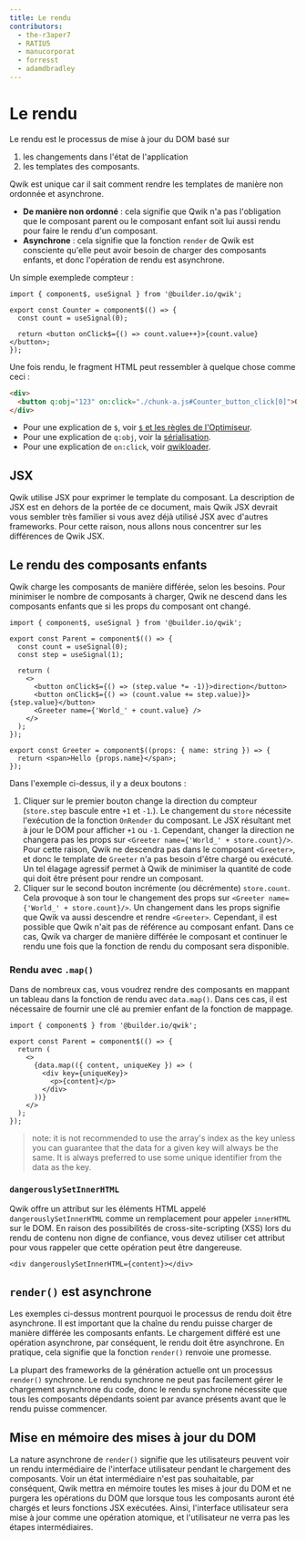 ```yaml
---
title: Le rendu
contributors:
  - the-r3aper7
  - RATIU5
  - manucorporat
  - forresst
  - adamdbradley
---
```


# Le rendu

Le rendu est le processus de mise à jour du DOM basé sur

1. les changements dans l'état de l'application
2. les templates des composants.

Qwik est unique car il sait comment rendre les templates de manière non ordonnée et asynchrone.

- **De manière non ordonné** : cela signifie que Qwik n'a pas l'obligation que le composant parent ou le composant enfant soit lui aussi rendu pour faire le rendu d'un composant.
- **Asynchrone** : cela signifie que la fonction `render` de Qwik est consciente qu'elle peut avoir besoin de charger des composants enfants, et donc l'opération de rendu est asynchrone.

Un simple exemplede compteur :

```tsx
import { component$, useSignal } from '@builder.io/qwik';

export const Counter = component$(() => {
  const count = useSignal(0);

  return <button onClick$={() => count.value++}>{count.value}</button>;
});
```

Une fois rendu, le fragment HTML peut ressembler à quelque chose comme ceci :

```html
<div>
  <button q:obj="123" on:click="./chunk-a.js#Counter_button_click[0]">0</button>
</div>
```

- Pour une explication de `$`, voir [`$` et les règles de l'Optimiseur](../../advanced/optimizer/index.mdx).
- Pour une explication de `q:obj`, voir la [sérialisation](../../concepts/resumable/index.mdx).
- Pour une explication de `on:click`, voir [qwikloader](../../advanced/qwikloader/index.mdx).

## JSX

Qwik utilise JSX pour exprimer le template du composant. La description de JSX est en dehors de la portée de ce document, mais Qwik JSX devrait vous sembler très familier si vous avez déjà utilisé JSX avec d'autres frameworks. Pour cette raison, nous allons nous concentrer sur les différences de Qwik JSX.

## Le rendu des composants enfants

Qwik charge les composants de manière différée, selon les besoins. Pour minimiser le nombre de composants à charger, Qwik ne descend dans les composants enfants que si les props du composant ont changé.

```tsx
import { component$, useSignal } from '@builder.io/qwik';

export const Parent = component$(() => {
  const count = useSignal(0);
  const step = useSignal(1);

  return (
    <>
      <button onClick$={() => (step.value *= -1)}>direction</button>
      <button onClick$={() => (count.value += step.value)}>{step.value}</button>
      <Greeter name={'World_' + count.value} />
    </>
  );
});

export const Greeter = component$((props: { name: string }) => {
  return <span>Hello {props.name}</span>;
});
```

Dans l'exemple ci-dessus, il y a deux boutons :

1. Cliquer sur le premier bouton change la direction du compteur (`store.step` bascule entre `+1` et `-1`.). Le changement du `store` nécessite l'exécution de la fonction `OnRender` du composant. Le JSX résultant met à jour le DOM pour afficher `+1` ou `-1`. Cependant, changer la direction ne changera pas les props sur `<Greeter name={'World_' + store.count}/>`. Pour cette raison, Qwik ne descendra pas dans le composant `<Greeter>`, et donc le template de `Greeter` n'a pas besoin d'être chargé ou exécuté. Un tel élagage agressif permet à Qwik de minimiser la quantité de code qui doit être présent pour rendre un composant.
2. Cliquer sur le second bouton incrémente (ou décrémente) `store.count`. Cela provoque à son tour le changement des props sur `<Greeter name={'World_' + store.count}/>`. Un changement dans les props signifie que Qwik va aussi descendre et rendre `<Greeter>`. Cependant, il est possible que Qwik n'ait pas de référence au composant enfant. Dans ce cas, Qwik va charger de manière différée le composant et continuer le rendu une fois que la fonction de rendu du composant sera disponible.

### Rendu avec `.map()`

Dans de nombreux cas, vous voudrez rendre des composants en mappant un tableau dans la fonction de rendu avec `data.map()`. Dans ces cas, il est nécessaire de fournir une clé au premier enfant de la fonction de mappage.

```tsx
import { component$ } from '@builder.io/qwik';

export const Parent = component$(() => {
  return (
    <>
      {data.map(({ content, uniqueKey }) => (
        <div key={uniqueKey}>
          <p>{content}</p>
        </div>
      ))}
    </>
  );
});
```

> note: it is not recommended to use the array's index as the key unless you can guarantee that the data for a given key will always be the same. It is always preferred to use some unique identifier from the data as the key.

### `dangerouslySetInnerHTML`

Qwik offre un attribut sur les éléments HTML appelé `dangerouslySetInnerHTML` comme un remplacement pour appeler `innerHTML` sur le DOM. En raison des possibilités de cross-site-scripting (XSS) lors du rendu de contenu non digne de confiance, vous devez utiliser cet attribut pour vous rappeler que cette opération peut être dangereuse.

```tsx
<div dangerouslySetInnerHTML={content}></div>
```

## `render()` est asynchrone

Les exemples ci-dessus montrent pourquoi le processus de rendu doit être asynchrone. Il est important que la chaîne du rendu puisse charger de manière différée les composants enfants. Le chargement différé est une opération asynchrone, par conséquent, le rendu doit être asynchrone. En pratique, cela signifie que la fonction `render()` renvoie une promesse.

La plupart des frameworks de la génération actuelle ont un processus `render()` synchrone. Le rendu synchrone ne peut pas facilement gérer le chargement asynchrone du code, donc le rendu synchrone nécessite que tous les composants dépendants soient par avance présents avant que le rendu puisse commencer.

## Mise en mémoire des mises à jour du DOM

La nature asynchrone de `render()` signifie que les utilisateurs peuvent voir un rendu intermédiaire de l'interface utilisateur pendant le chargement des composants. Voir un état intermédiaire n'est pas souhaitable, par conséquent, Qwik mettra en mémoire toutes les mises à jour du DOM et ne purgera les opérations du DOM que lorsque tous les composants auront été chargés et leurs fonctions JSX exécutées. Ainsi, l'interface utilisateur sera mise à jour comme une opération atomique, et l'utilisateur ne verra pas les étapes intermédiaires.
